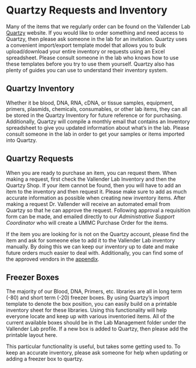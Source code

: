 # Quartzy Requests and Inventory {#quartzy}

Many of the items that we regularly order can be found on the Vallender Lab [Quartzy](https://www.quartzy.com/) website.  If you would like to order something and need access to Quartzy, then please ask someone in the lab for an invitation.  Quartzy uses a convenient import/export template model that allows you to bulk upload/download your entire inventory or requests using an Excel spreadsheet.  Please consult someone in the lab who knows how to use these templates before you try to use them yourself.  Quartzy also has plenty of guides you can use to understand their inventory system.

## Quartzy Inventory

Whether it be blood, DNA, RNA, cDNA, or tissue samples, equipment, primers, plasmids, chemicals, consumables, or other lab items, they can all be stored in the Quartzy Inventory for future reference or for purchasing.  Additionally, Quartzy will compile a monthly email that contains an Inventory spreadsheet to give you updated
information about what's in the lab.  Please consult someone in the lab in order to get your samples or items imported into Quartzy.

## Quartzy Requests

When you are ready to purchase an item, you can request them.  When making a request, first check the Vallender Lab Inventory and then the Quartzy Shop.  If your item cannot be found, then you will have to add an item to the inventory and then request it.  Please make sure to add as much accurate information as possible when creating new inventory items.  After making a request Dr. Vallender will receive an automated email from Quartzy so that he can approve the request.  Following approval a requisition form can be made, and emailed directly to our *Administrative Support Coordinator* who will create a UMMC Purchase Order for the items.

If the item you are looking for is not on the Quartzy account, please find the item and ask for someone else to add it to the Vallender Lab inventory manually.  By doing this we can keep our inventory up to date and make future orders much easier to deal with.  Additionally, you can find some of the approved vendors in the [appendix](#vendors).

## Freezer Boxes

The majority of our Blood, DNA, Primers, etc. libraries are all in long term (-80) and short term (-20) freezer boxes.  By using Quartzy's import template to denote the box position, you can easily build on a printable inventory sheet for these libraries.  Using this functionality will help everyone locate and keep up with various inventoried items.  All of the current available boxes should be in the Lab Management folder under the Vallender Lab profile.  If a new box is added to Quartzy, then please add the printable layout here.  

This particular functionality is useful, but takes some getting used to.  To keep an accurate inventory, please ask someone for help when updating or adding a freezer box to quartzy.
